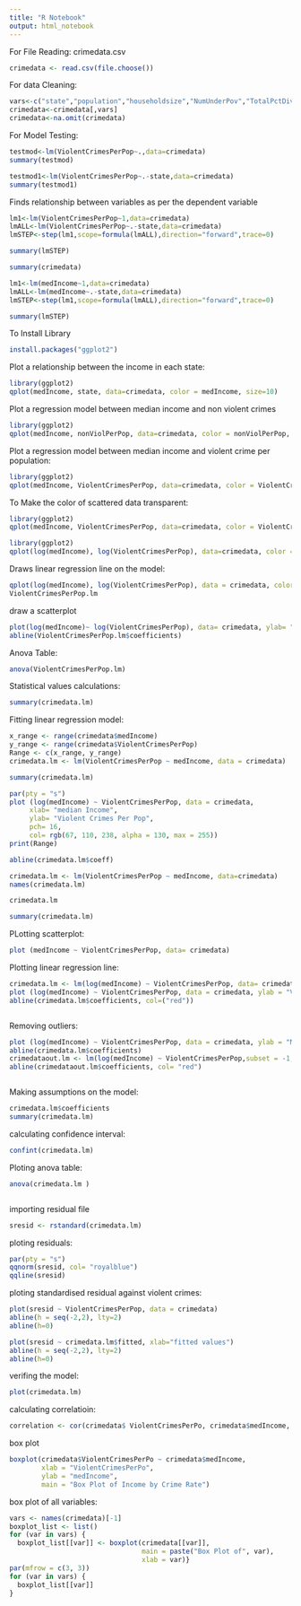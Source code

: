 ---
title: "R Notebook"
output: html_notebook
---

For File Reading: crimedata.csv

```{r}
crimedata <- read.csv(file.choose())

```

For data Cleaning:

```{r}
vars<-c("state","population","householdsize","NumUnderPov","TotalPctDiv","PersPerFam","PctWorkMom","NumKindsDrugsSeiz","PctUsePubTrans","PolicAveOTWorked","LandArea","NumKidsBornNeverMar","PctLess9thGrade","PctNotHSGrad","PctBSorMore","racepctblack","racePctWhite","racePctAsian","racePctHisp","pctUrban","medFamInc","medIncome","pctWWage","PctUnemployed","MedRent","PopDens","nonViolPerPop","ViolentCrimesPerPop")
crimedata<-crimedata[,vars]
crimedata<-na.omit(crimedata)
```

For Model Testing:

```{r}
testmod<-lm(ViolentCrimesPerPop~.,data=crimedata)
summary(testmod)

testmod1<-lm(ViolentCrimesPerPop~.-state,data=crimedata)
summary(testmod1)
```
Finds relationship between variables as per the dependent variable
```{r}
lm1<-lm(ViolentCrimesPerPop~1,data=crimedata)
lmALL<-lm(ViolentCrimesPerPop~.-state,data=crimedata)
lmSTEP<-step(lm1,scope=formula(lmALL),direction="forward",trace=0)

summary(lmSTEP)
```

```{r}

summary(crimedata)

```

```{r}
lm1<-lm(medIncome~1,data=crimedata)
lmALL<-lm(medIncome~.-state,data=crimedata)
lmSTEP<-step(lm1,scope=formula(lmALL),direction="forward",trace=0)

summary(lmSTEP)
```

To Install Library

```{r}

install.packages("ggplot2")
```

Plot a relationship between the income in each state:

```{r}
library(ggplot2)
qplot(medIncome, state, data=crimedata, color = medIncome, size=10)

```
Plot a regression model between median income and non violent crimes


```{r}
library(ggplot2)
qplot(medIncome, nonViolPerPop, data=crimedata, color = nonViolPerPop, size=16)

```

Plot a regression model between median income and violent crime per population:

```{r}
library(ggplot2)
qplot(medIncome, ViolentCrimesPerPop, data=crimedata, color = ViolentCrimesPerPop , size=nonViolPerPop)


```
To Make the color of scattered data transparent:


```{r}
library(ggplot2)
qplot(medIncome, ViolentCrimesPerPop, data=crimedata, color = ViolentCrimesPerPop , size=nonViolPerPop, alpha=0.5)

```

```{r}

library(ggplot2)
qplot(log(medIncome), log(ViolentCrimesPerPop), data=crimedata, color = "red" , size=16) + facet_wrap(~ ViolentCrimesPerPop )

```

Draws linear regression line on the model:

```{r}
qplot(log(medIncome), log(ViolentCrimesPerPop), data = crimedata, color= ViolentCrimesPerPop, size = 12) +geom_smooth(method = "lm", size = 1 )
ViolentCrimesPerPop.lm

```
draw a scatterplot


```{r}
plot(log(medIncome)~ log(ViolentCrimesPerPop), data= crimedata, ylab= "violent crimes", xlab= "Median Income")
abline(ViolentCrimesPerPop.lm$coefficients)
```
Anova Table:


```{r}
anova(ViolentCrimesPerPop.lm)

```
Statistical values calculations:


```{r}
summary(crimedata.lm)
```

Fitting linear regression model:

```{r}
x_range <- range(crimedata$medIncome)
y_range <- range(crimedata$ViolentCrimesPerPop)
Range <- c(x_range, y_range)
crimedata.lm <- lm(ViolentCrimesPerPop ~ medIncome, data = crimedata)

summary(crimedata.lm)

par(pty = "s")
plot (log(medIncome) ~ ViolentCrimesPerPop, data = crimedata,
     xlab= "median Income",
     ylab= "Violent Crimes Per Pop",
     pch= 16,
     col= rgb(67, 110, 238, alpha = 130, max = 255))
print(Range)

abline(crimedata.lm$coeff)

```

```{r}
crimedata.lm <- lm(ViolentCrimesPerPop ~ medIncome, data=crimedata)
names(crimedata.lm)
```

```{r}
crimedata.lm
```

```{r}
summary(crimedata.lm)
```
PLotting scatterplot:

```{r}
plot (medIncome ~ ViolentCrimesPerPop, data= crimedata)
```
Plotting linear regression line:


```{r include = TRUE}
crimedata.lm <- lm(log(medIncome) ~ ViolentCrimesPerPop, data= crimedata)
plot (log(medIncome) ~ ViolentCrimesPerPop, data = crimedata, ylab = "Violent Crimes", xlab = "Median Income")
abline(crimedata.lm$coefficients, col=("red"))



```
Removing outliers:


```{r include = TRUE}
plot (log(medIncome) ~ ViolentCrimesPerPop, data = crimedata, ylab = "Median Income", xlab = "Violent Crimes", subset=-1)
abline(crimedata.lm$coefficients)
crimedataout.lm <- lm(log(medIncome) ~ ViolentCrimesPerPop,subset = -1, data = crimedata)
abline(crimedataout.lm$coefficients, col= "red")



```

Making assumptions on the model:

```{r include = TRUE}
crimedata.lm$coefficients
summary(crimedata.lm)

```
calculating confidence interval:

```{r}
confint(crimedata.lm)
```

Ploting anova table:

```{r}
anova(crimedata.lm )



```

importing residual file

```{r}
 
sresid <- rstandard(crimedata.lm)

```


ploting  residuals:

```{r}
par(pty = "s")
qqnorm(sresid, col= "royalblue")
qqline(sresid)
```

ploting standardised residual against violent crimes:


```{r}

plot(sresid ~ ViolentCrimesPerPop, data = crimedata)
abline(h = seq(-2,2), lty=2)
abline(h=0)

```

```{r}

plot(sresid ~ crimedata.lm$fitted, xlab="fitted values")
abline(h = seq(-2,2), lty=2)
abline(h=0)


```
verifing the model:

```{r}
plot(crimedata.lm)
```
calculating correlatioin:
```{r}
correlation <- cor(crimedata$ ViolentCrimesPerPo, crimedata$medIncome, use )
```

box plot 

```{r}
boxplot(crimedata$ViolentCrimesPerPo ~ crimedata$medIncome,
        xlab = "ViolentCrimesPerPo",
        ylab = "medIncome",
        main = "Box Plot of Income by Crime Rate")
```
box plot of all variables:


```{r}
vars <- names(crimedata)[-1]
boxplot_list <- list()
for (var in vars) {
  boxplot_list[[var]] <- boxplot(crimedata[[var]],
                                 main = paste("Box Plot of", var),
                                 xlab = var)}
par(mfrow = c(3, 3))
for (var in vars) {
  boxplot_list[[var]]
}
```
